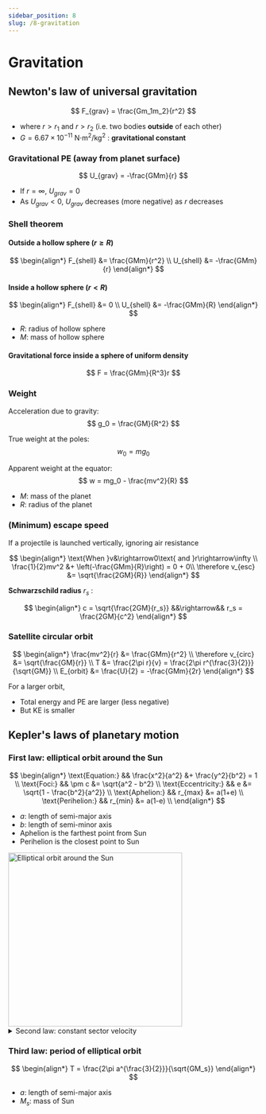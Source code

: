 ```yaml
---
sidebar_position: 8
slug: /8-gravitation
---
```



# Gravitation

## Newton's law of universal gravitation

$$
F_{grav} = \frac{Gm_1m_2}{r^2}
$$

- where $r>r_1$ and $r>r_2$ (i.e. two bodies **outside** of each other)
- $G = 6.67\times10^{-11}$ N$\cdot$m$^2$/kg$^2$ : **gravitational constant**

### Gravitational PE (away from planet surface)

$$
U_{grav} = -\frac{GMm}{r}
$$

- If $r = \infty$, $U_{grav} = 0$
- As $U_{grav} < 0$, $U_{grav}$ decreases (more negative) as $r$ decreases

### Shell theorem

<Row>
<Column>

#### Outside a hollow sphere ($r \ge R$)

$$
\begin{align*}
F_{shell} &= \frac{GMm}{r^2} \\
U_{shell} &= -\frac{GMm}{r}
\end{align*}
$$

</Column>
<Column>

#### Inside a hollow sphere ($r \lt R$)

$$
\begin{align*}
F_{shell} &= 0 \\
U_{shell} &= -\frac{GMm}{R}
\end{align*}
$$

</Column>
</Row>

- $R$: radius of hollow sphere
- $M$: mass of hollow sphere

#### Gravitational force inside a sphere of uniform density

$$
F = \frac{GMm}{R^3}r
$$

### Weight

Acceleration due to gravity:
$$
g_0 = \frac{GM}{R^2}
$$

True weight at the poles:
$$
w_0 = mg_0
$$

Apparent weight at the equator:
$$
w = mg_0 - \frac{mv^2}{R}
$$

- $M$: mass of the planet
- $R$: radius of the planet

### (Minimum) escape speed

If a projectile is launched vertically, ignoring air resistance

$$
\begin{align*}
\text{When }v&\rightarrow0\text{ and }r\rightarrow\infty \\
\frac{1}{2}mv^2 &+ \left(-\frac{GMm}{R}\right) = 0 + 0\\
\therefore v_{esc} &= \sqrt{\frac{2GM}{R}}
\end{align*}
$$

**Schwarzschild radius** $r_s$ :

$$
\begin{align*}
c = \sqrt{\frac{2GM}{r_s}} &&\rightarrow&& r_s = \frac{2GM}{c^2}
\end{align*}
$$

### Satellite circular orbit

$$
\begin{align*}
\frac{mv^2}{r} &= \frac{GMm}{r^2} \\
\therefore v_{circ} &= \sqrt{\frac{GM}{r}} \\
T &= \frac{2\pi r}{v} = \frac{2\pi r^{\frac{3}{2}}}{\sqrt{GM}} \\
E_{orbit} &= \frac{U}{2} = -\frac{GMm}{2r}
\end{align*}
$$

For a larger orbit,
- Total energy and PE are larger (less negative)
- But KE is smaller

## Kepler's laws of planetary motion

### First law: elliptical orbit around the Sun

<Row>
<Column col="7">

$$
\begin{align*}
\text{Equation:} && \frac{x^2}{a^2} &+ \frac{y^2}{b^2} = 1 \\
\text{Foci:} && \pm     c &= \sqrt{a^2 - b^2} \\
\text{Eccentricity:} && e &= \sqrt{1 - \frac{b^2}{a^2}} \\
\text{Aphelion:} && r_{max} &= a(1+e) \\
\text{Perihelion:} && r_{min} &= a(1-e) \\
\end{align*}
$$

- $a$: length of semi-major axis
- $b$: length of semi-minor axis
- Aphelion is the farthest point from Sun
- Perihelion is the closest point to Sun

</Column>
<Column col="5">
<img src="/img/figures/elliptical-orbit-around-the-sun.png" alt="Elliptical orbit around the Sun" width="350" />
</Column>
</Row>

<details>
<summary>Second law: constant sector velocity</summary>

$$
\begin{align*}
\frac{dA}{dt} &= \frac{1}{2}r^2\frac{d\theta}{dt} \\
&= \frac{1}{2M}Mvr\sin\theta \\
&= \frac{L}{2M}
\end{align*}
$$

- $A$: area swept by the planet in time $t$
- $L$: angular momentum of the planet which is **constant**, ignoring precession

</details>

### Third law: period of elliptical orbit

$$
\begin{align*}
T = \frac{2\pi a^{\frac{3}{2}}}{\sqrt{GM_s}}
\end{align*}
$$

- $a$: length of semi-major axis
- $M_s$: mass of Sun
